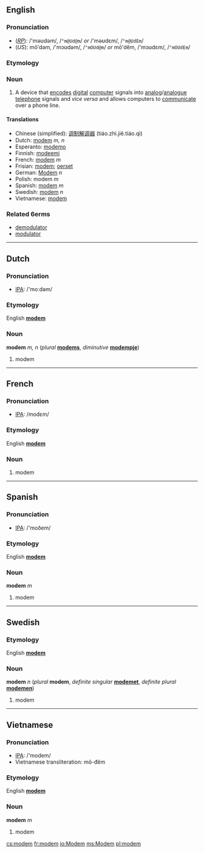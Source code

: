 ==English==
=== Pronunciation ===
*(''[[RP]]''): /'məʊdəm/, /<tt>"m@Ud@m</tt>/ ''or'' /'məʊdɛm/, /<tt>"m@UdEm</tt>/
*(''US''): mō'dəm, /'mɔʊdəm/, /<tt>"mOUd@m</tt>/ ''or'' mō'dĕm, /'mɔʊdɛm/, /<tt>"mOUdEm</tt>/

=== Etymology ===
{{blend|modulator|demodulator}}

=== Noun ===
{{en-noun-reg}}

#A device that [[encode]]s [[digital]] [[computer]] signals into [[analog]]/[[analogue]] [[telephone]] signals and ''vice versa'' and allows computers to [[communicate]] over a phone line.

==== Translations ====
*Chinese (simplified): [[调制解调器]] (tiáo.zhì.jiě.tiáo.qì)
*Dutch: [[modem#Dutch|modem]] ''m, n''
*Esperanto: [[modemo]]
*Finnish: [[modeemi]]
*French: [[modem#French|modem]] ''m''
*Frisian: [[modem]]; [[oerset]]
*German: [[Modem]] ''n''
*Polish: modem ''m''
*Spanish: [[modem#Spanish|modem]] ''m''
*Swedish: [[modem#Swedish|modem]] ''n''
*Vietnamese: [[modem#Vietnamese|modem]]

===Related 6erms===
*[[demodulator]]
*[[modulator]]

----
==Dutch==
=== Pronunciation ===
*[[w:IPA|IPA]]: /'moːdəm/

=== Etymology ===
English '''[[modem#English|modem]]'''

=== Noun ===
'''modem''' ''m, n'' (''plural'' '''[[modems]]''', ''diminutive'' '''[[modempje]]''')

#modem

----
==French==
=== Pronunciation ===
*[[w:IPA|IPA]]: /modɛm/

=== Etymology ===
English '''[[modem#English|modem]]'''

=== Noun ===
{{fr-noun-reg|m}}

#modem

----
==Spanish==
=== Pronunciation ===
*[[w:IPA|IPA]]: /'moðem/

=== Etymology ===
English '''[[modem#English|modem]]'''

=== Noun ===
'''modem''' ''m''

#modem

----
==Swedish==
<!---=== Pronunciation ===
*[[w:IPA|IPA]]: --->

=== Etymology ===
English '''[[modem#English|modem]]'''

=== Noun ===
'''modem''' ''n'' (''plural'' '''modem''', ''definite singular'' '''[[modemet]]''', ''definite plural'' '''[[modemen]]''')

#modem

----
==Vietnamese==
=== Pronunciation ===
*[[w:IPA|IPA]]: /'modem/
*Vietnamese transliteration: mô-đêm

=== Etymology ===
English '''[[modem#English|modem]]'''

=== Noun ===
'''modem''' ''m''

#modem

[[cs:modem]]
[[fr:modem]]
[[io:Modem]]
[[ms:Modem]]
[[pl:modem]]